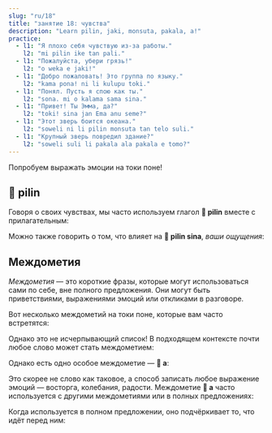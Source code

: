 ```yaml
---
slug: "ru/18"
title: "занятие 18: чувства"
description: "Learn pilin, jaki, monsuta, pakala, a!"
practice:
  - l1: "Я плохо себя чувствую из-за работы."
    l2: "mi pilin ike tan pali."
  - l1: "Пожалуйста, убери грязь!"
    l2: "o weka e jaki!"
  - l1: "Добро пожаловать! Это группа по языку."
    l2: "kama pona! ni li kulupu toki."
  - l1: "Понял. Пусть я спою как ты."
    l2: "sona. mi o kalama sama sina."
  - l1: "Привет! Ты Эмма, да?"
    l2: "toki! sina jan Ema anu seme?"
  - l1: "Этот зверь боится океана."
    l2: "soweli ni li pilin monsuta tan telo suli."
  - l1: "Крупный зверь повредил здание?"
    l2: "soweli suli li pakala ala pakala e tomo?"
---
```



Попробуем выражать эмоции на токи поне!

<List>
  <Word sl="pilin" m="чувствовать себя, испытывать; сердце" />
  <Word sl="jaki" m="грязный, противный, тухлый" />
  <Word sl="monsuta" m="нечто страшное, страх" />
  <Word sl="pakala" m="ломать, вредить" />
</List>

## 󱥎 pilin

Говоря о своих чувствах, мы часто используем глагол **󱥎 pilin** вместе с прилагательным:

<List>
  <Word sl="pilin pona" m="чувствовать себя хорошо" />
  <Word sl="pilin wawa" m="чувствовать себя сильным" />
  <Sentence sl="mi pilin nasa." m="Я странно себя чувствую." />
  <Sentence sl="sina pilin seme?" m="Как вы себя чувствуете?" />
  <Sentence sl="mi pilin monsuta tan soweli." m="Я боюсь животных." />
</List>

Можно также говорить о том, что влияет на **󱥎 pilin sina**, *ваши ощущения*:

<List>
  <Sentence sl="sina pona e pilin mi." m="Вы улучшаете мои ощущения.<br />Вы поднимаете мне настроение." />
  <Sentence sl="kon li jaki tawa pilin." m="Воздух ощущается противным." />
</List>

## Междометия

*Междометия* — это короткие фразы, которые могут использоваться сами по себе, вне полного предложения. Они могут быть приветствиями, выражениями эмоций или откликами в разговоре.

Вот несколько междометий на токи поне, которые вам часто встретятся:

<List>
  <Word sl="toki!" m="Привет! Поговорим!" />
  <Word sl="pona!" m="Хорошо!" />
  <Word sl="sona." m="Понял. Ясно." />
  <Word sl="wawa!" m="Потрясающе! Круто!" />
  <Word sl="lon." m="Это правда. Действительно." />
  <Word sl="kama pona!" m="Добро пожаловать!" />
</List>

Однако это не исчерпывающий список! В подходящем контексте почти любое слово может стать междометием:

<List>
  <Word sl="pipi!" m="(Аааа!) Паук!" />
</List>

Однако есть одно особое междометие — **󱤀 a**:

<List>
  <Word sl="a" m="а, ээ, ай, ..." />
</List>

Это скорее не слово как таковое, а способ записать любое выражение эмоций — восторга, колебания, радости. Междометие **󱤀 a** часто используется с другими междометиями или в полных предложениях:

<List>
    <Word sl="suwi a!" m="Как мило!" />
    <Word sl="a, ken." m="А, может быть." />
    <Word sp="󱤀&zwnj;󱤀&zwnj;󱤀" sl="a a a!" m="хахаха!" />
</List>

Когда используется в полном предложении, оно подчёркивает то, что идёт перед ним:

<List>
    <Sentence sl="mi sona ala a e ni!" m="Я этого <strong>не знаю</strong>!" />
</List>

<Practice exercises={frontmatter.practice} client:load />
